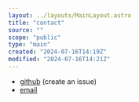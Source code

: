 ```yaml
---
layout: ../layouts/MainLayout.astro
title: "contact"
source: ""
scope: "public"
type: "main"
created: "2024-07-16T14:19Z"
modified: "2024-07-16T14:21Z"
---
```


- [github](https://github.com/janElikan/janElikan.pages.dev) (create an issue)
- [email](mailto://janelikan@proton.me)
